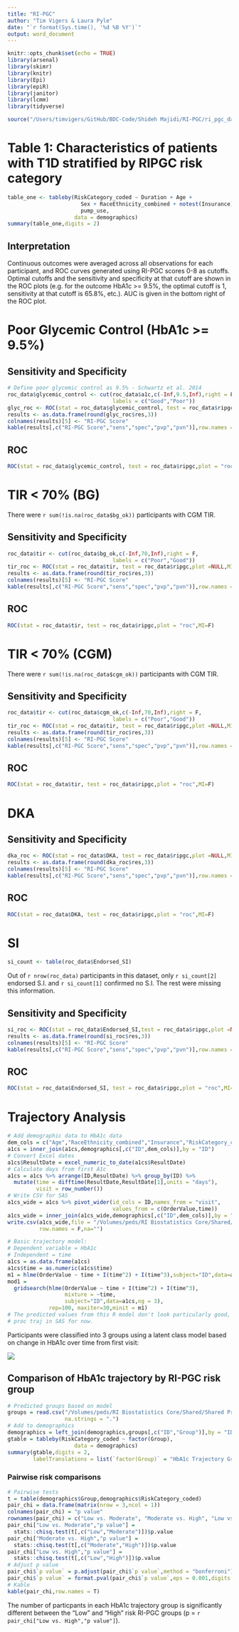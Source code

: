 ```yaml
---
title: "RI-PGC"
author: "Tim Vigers & Laura Pyle"
date: "`r format(Sys.time(), '%d %B %Y')`"
output: word_document
---
```


```r
knitr::opts_chunk$set(echo = TRUE)
library(arsenal)
library(skimr)
library(knitr)
library(Epi)
library(epiR)
library(janitor)
library(lcmm)
library(tidyverse)
```

```r
source("/Users/timvigers/GitHub/BDC-Code/Shideh Majidi/RI-PGC/ri_pgc_data.r")
```

# Table 1: Characteristics of patients with T1D stratified by RIPGC risk category

```r
table_one <- tableby(RiskCategory_coded ~ Duration + Age + 
                       Sex + RaceEthnicity_combined + notest(Insurance) + cgm_use + 
                       pump_use,
                     data = demographics)
summary(table_one,digits = 2)
```

## Interpretation

Continuous outcomes were averaged across all observations for each participant, and ROC curves generated using RI-PGC scores 0-8 as cutoffs. Optimal cutoffs and the sensitivity and specificity at that cutoff are shown in the ROC plots (e.g. for the outcome HbA1c >= 9.5%, the optimal cutoff is 1, sensitivity at that cutoff is 65.8%, etc.). AUC is given in the bottom right of the ROC plot.

# Poor Glycemic Control (HbA1c >= 9.5%)

## Sensitivity and Specificity

```r
# Define poor glycemic control as 9.5% - Schwartz et al. 2014
roc_data$glycemic_control <- cut(roc_data$a1c,c(-Inf,9.5,Inf),right = F,
                                 labels = c("Good","Poor"))
glyc_roc <- ROC(stat = roc_data$glycemic_control, test = roc_data$ripgc,plot =NULL,MI=F)
results <- as.data.frame(round(glyc_roc$res,3))
colnames(results)[5] <- "RI-PGC Score"
kable(results[,c("RI-PGC Score","sens","spec","pvp","pvn")],row.names = F)
```

## ROC

```r
ROC(stat = roc_data$glycemic_control, test = roc_data$ripgc,plot = "roc",MI=F)
```

# TIR < 70% (BG)

There were `r sum(!is.na(roc_data$bg_ok))` participants with CGM TIR.

## Sensitivity and Specificity

```r
roc_data$tir <- cut(roc_data$bg_ok,c(-Inf,70,Inf),right = F,
                                 labels = c("Poor","Good"))
tir_roc <- ROC(stat = roc_data$tir, test = roc_data$ripgc,plot =NULL,MI=F)
results <- as.data.frame(round(tir_roc$res,3))
colnames(results)[5] <- "RI-PGC Score"
kable(results[,c("RI-PGC Score","sens","spec","pvp","pvn")],row.names = F)
```

## ROC

```r
ROC(stat = roc_data$tir, test = roc_data$ripgc,plot = "roc",MI=F)
```

# TIR < 70% (CGM)

There were `r sum(!is.na(roc_data$cgm_ok))` participants with CGM TIR.

## Sensitivity and Specificity

```r
roc_data$tir <- cut(roc_data$cgm_ok,c(-Inf,70,Inf),right = F,
                                 labels = c("Poor","Good"))
tir_roc <- ROC(stat = roc_data$tir, test = roc_data$ripgc,plot =NULL,MI=F)
results <- as.data.frame(round(tir_roc$res,3))
colnames(results)[5] <- "RI-PGC Score"
kable(results[,c("RI-PGC Score","sens","spec","pvp","pvn")],row.names = F)
```

## ROC

```r
ROC(stat = roc_data$tir, test = roc_data$ripgc,plot = "roc",MI=F)
```

# DKA

## Sensitivity and Specificity

```r
dka_roc <- ROC(stat = roc_data$DKA, test = roc_data$ripgc,plot =NULL,MI=F)
results <- as.data.frame(round(dka_roc$res,3))
colnames(results)[5] <- "RI-PGC Score"
kable(results[,c("RI-PGC Score","sens","spec","pvp","pvn")],row.names = F)
```

## ROC

```r
ROC(stat = roc_data$DKA, test = roc_data$ripgc,plot = "roc",MI=F)
```

# SI

```r
si_count <- table(roc_data$Endorsed_SI)
```

Out of `r nrow(roc_data)` participants in this dataset, only `r si_count[2]` endorsed S.I. and `r si_count[1]` confirmed no S.I. The rest were missing this information.

## Sensitivity and Specificity

```r
si_roc <- ROC(stat = roc_data$Endorsed_SI,test = roc_data$ripgc,plot =NULL,MI=F)
results <- as.data.frame(round(si_roc$res,3))
colnames(results)[5] <- "RI-PGC Score"
kable(results[,c("RI-PGC Score","sens","spec","pvp","pvn")],row.names = F)
```

## ROC

```r
ROC(stat = roc_data$Endorsed_SI, test = roc_data$ripgc,plot = "roc",MI=F)
```

# Trajectory Analysis

```r
# Add demographic data to HbA1c data
dem_cols = c("Age","RaceEthnicity_combined","Insurance","RiskCategory_coded")
a1cs = inner_join(a1cs,demographics[,c("ID",dem_cols)],by = "ID")
# Convert Excel dates
a1cs$ResultDate = excel_numeric_to_date(a1cs$ResultDate)
# Calculate days from first A1c
a1cs = a1cs %>% arrange(ID,ResultDate) %>% group_by(ID) %>% 
  mutate(time = difftime(ResultDate,ResultDate[1],units = "days"),
         visit = row_number())
# Write CSV for SAS
a1cs_wide = a1cs %>% pivot_wider(id_cols = ID,names_from = "visit",
                                 values_from = c(OrderValue,time))
a1cs_wide = inner_join(a1cs_wide,demographics[,c("ID",dem_cols)],by = "ID")
write.csv(a1cs_wide,file = "/Volumes/peds/RI Biostatistics Core/Shared/Shared Projects/Laura/BDC/Projects/Shideh Majidi/RI-PGC/Data_Cleaned/a1cs_wide.csv",
          row.names = F,na="")
```

```r
# Basic trajectory model:
# Dependent variable = HbA1c
# Independent = time
a1cs = as.data.frame(a1cs)
a1cs$time = as.numeric(a1cs$time)
m1 = hlme(OrderValue ~ time + I(time^2) + I(time^3),subject="ID",data=a1cs,ng = 1)
mod1 = 
  gridsearch(hlme(OrderValue ~ time + I(time^2) + I(time^3),
                  mixture = ~time,
                  subject="ID",data=a1cs,ng = 3),
             rep=100, maxiter=30,minit = m1)
# The predicted values from this R model don't look particularly good, so we're using 
# proc traj in SAS for now.
```

Participants were classified into 3 groups using a latent class model based on change in HbA1c over time from first visit: 

![](/Volumes/peds/RI Biostatistics Core/Shared/Shared Projects/Laura/BDC/Projects/Shideh Majidi/RI-PGC/Data_Cleaned/proc_traj_plot.png)

## Comparison of HbA1c trajectory by RI-PGC risk group

```r
# Predicted groups based on model
groups = read.csv("/Volumes/peds/RI Biostatistics Core/Shared/Shared Projects/Laura/BDC/Projects/Shideh Majidi/RI-PGC/Data_Cleaned/hba1c_proc_traj_results.csv",
                  na.strings = ".")
# Add to demographics
demographics = left_join(demographics,groups[,c("ID","Group")],by = "ID")
gtable = tableby(RiskCategory_coded ~ factor(Group),
                     data = demographics)
summary(gtable,digits = 2,
        labelTranslations = list(`factor(Group)` = "HbA1c Trajectory Group"))
```

### Pairwise risk comparisons

```r
# Pairwise tests
t = table(demographics$Group,demographics$RiskCategory_coded)
pair_chi = data.frame(matrix(nrow = 3,ncol = 1))
colnames(pair_chi) = "p value"
rownames(pair_chi) = c("Low vs. Moderate", "Moderate vs. High", "Low vs. High")
pair_chi["Low vs. Moderate","p value"] = 
  stats::chisq.test(t[,c("Low","Moderate")])$p.value
pair_chi["Moderate vs. High","p value"] = 
  stats::chisq.test(t[,c("Moderate","High")])$p.value
pair_chi["Low vs. High","p value"] = 
  stats::chisq.test(t[,c("Low","High")])$p.value
# Adjust p value
pair_chi$`p value` = p.adjust(pair_chi$`p value`,method = "bonferroni")
pair_chi$`p value` = format.pval(pair_chi$`p value`,eps = 0.001,digits = 2)
# Kable
kable(pair_chi,row.names = T)
```

The number of particpants in each HbA1c trajectory group is significantly different between the "Low" and "High" risk RI-PGC groups (p = `r pair_chi["Low vs. High","p value"]`).
